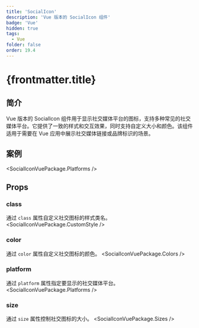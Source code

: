 ```yaml
---
title: 'SocialIcon'
description: 'Vue 版本的 SocialIcon 组件'
badge: 'Vue'
hidden: true
tags:
  - Vue
folder: false
order: 19.4
---
```



# {frontmatter.title}

## 简介

Vue 版本的 SocialIcon 组件用于显示社交媒体平台的图标，支持多种常见的社交媒体平台。它提供了一致的样式和交互效果，同时支持自定义大小和颜色。该组件适用于需要在 Vue 应用中展示社交媒体链接或品牌标识的场景。

## 案例

<SocialIconVuePackage.Platforms />

## Props

### class
通过 `class` 属性自定义社交图标的样式类名。
<SocialIconVuePackage.CustomStyle />

### color
通过 `color` 属性自定义社交图标的颜色。
<SocialIconVuePackage.Colors />

### platform
通过 `platform` 属性指定要显示的社交媒体平台。
<SocialIconVuePackage.Platforms />

### size
通过 `size` 属性控制社交图标的大小。
<SocialIconVuePackage.Sizes /> 
